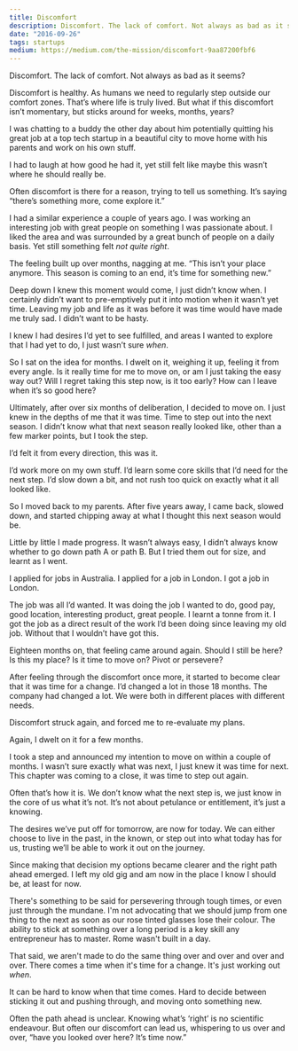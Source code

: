 ```yaml
---
title: Discomfort
description: Discomfort. The lack of comfort. Not always as bad as it seems?
date: "2016-09-26"
tags: startups
medium: https://medium.com/the-mission/discomfort-9aa87200fbf6
---
```


Discomfort. The lack of comfort. Not always as bad as it seems?

Discomfort is healthy. As humans we need to regularly step outside our comfort zones. That’s where life is truly lived. But what if this discomfort isn’t momentary, but sticks around for weeks, months, years?

I was chatting to a buddy the other day about him potentially quitting his great job at a top tech startup in a beautiful city to move home with his parents and work on his own stuff.

I had to laugh at how good he had it, yet still felt like maybe this wasn’t where he should really be.

Often discomfort is there for a reason, trying to tell us something. It’s saying “there’s something more, come explore it.”

I had a similar experience a couple of years ago. I was working an interesting job with great people on something I was passionate about. I liked the area and was surrounded by a great bunch of people on a daily basis. Yet still something felt _not quite right_.

The feeling built up over months, nagging at me. “This isn’t your place anymore. This season is coming to an end, it’s time for something new.”

Deep down I knew this moment would come, I just didn’t know when. I certainly didn’t want to pre-emptively put it into motion when it wasn’t yet time. Leaving my job and life as it was before it was time would have made me truly sad. I didn’t want to be hasty.

I knew I had desires I’d yet to see fulfilled, and areas I wanted to explore that I had yet to do, I just wasn’t sure _when_.

So I sat on the idea for months. I dwelt on it, weighing it up, feeling it from every angle. Is it really time for me to move on, or am I just taking the easy way out? Will I regret taking this step now, is it too early? How can I leave when it’s so good here?

Ultimately, after over six months of deliberation, I decided to move on. I just knew in the depths of me that it was time. Time to step out into the next season. I didn’t know what that next season really looked like, other than a few marker points, but I took the step.

I’d felt it from every direction, this was it.

I’d work more on my own stuff. I’d learn some core skills that I’d need for the next step. I’d slow down a bit, and not rush too quick on exactly what it all looked like.

So I moved back to my parents. After five years away, I came back, slowed down, and started chipping away at what I thought this next season would be.

Little by little I made progress. It wasn’t always easy, I didn’t always know whether to go down path A or path B. But I tried them out for size, and learnt as I went.

I applied for jobs in Australia. I applied for a job in London. I got a job in London.

The job was all I’d wanted. It was doing the job I wanted to do, good pay, good location, interesting product, great people. I learnt a tonne from it. I got the job as a direct result of the work I’d been doing since leaving my old job. Without that I wouldn’t have got this.

Eighteen months on, that feeling came around again. Should I still be here? Is this my place? Is it time to move on? Pivot or persevere?

After feeling through the discomfort once more, it started to become clear that it was time for a change. I’d changed a lot in those 18 months. The company had changed a lot. We were both in different places with different needs.

Discomfort struck again, and forced me to re-evaluate my plans.

Again, I dwelt on it for a few months.

I took a step and announced my intention to move on within a couple of months. I wasn’t sure exactly what was next, I just knew it was time for next. This chapter was coming to a close, it was time to step out again.

Often that’s how it is. We don’t know what the next step is, we just know in the core of us what it’s not. It’s not about petulance or entitlement, it’s just a knowing.

The desires we’ve put off for tomorrow, are now for today. We can either choose to live in the past, in the known, or step out into what today has for us, trusting we’ll be able to work it out on the journey.

Since making that decision my options became clearer and the right path ahead emerged. I left my old gig and am now in the place I know I should be, at least for now.

There's something to be said for persevering through tough times, or even just through the mundane. I'm not advocating that we should jump from one thing to the next as soon as our rose tinted glasses lose their colour. The ability to stick at something over a long period is a key skill any entrepreneur has to master. Rome wasn't built in a day.

<EmailSubscribe />

That said, we aren't made to do the same thing over and over and over and over. There comes a time when it's time for a change. It's just working out _when_.

It can be hard to know when that time comes. Hard to decide between sticking it out and pushing through, and moving onto something new.

Often the path ahead is unclear. Knowing what’s ‘right’ is no scientific endeavour. But often our discomfort can lead us, whispering to us over and over, “have you looked over here? It’s time now.”
